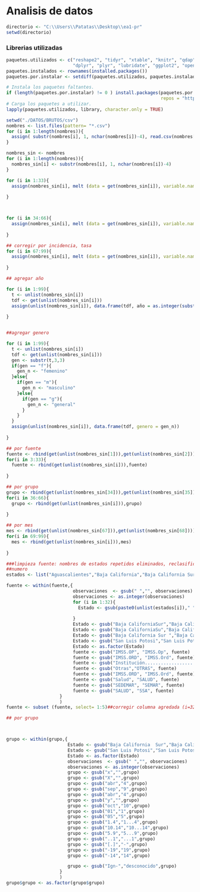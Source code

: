 Analisis de datos
========================================================





```r

directorio <- "C:\\Users\\Patatas\\Desktop\\ea1-pr"
setwd(directorio)

```



### Librerias utilizadas
```r
paquetes.utilizados <- c("reshape2", "tidyr", "xtable", "knitr", "qdap",
                         "dplyr", "plyr", "lubridate", "ggplot2", "openxlsx")
paquetes.instalados <- rownames(installed.packages())
paquetes.por.instalar <- setdiff(paquetes.utilizados, paquetes.instalados)

# Instala los paquetes faltantes.
if (length(paquetes.por.instalar) != 0 ) install.packages(paquetes.por.instalar, 
                                                          repos = "http://cran.us.r-project.org")
# Carga los paquetes a utilizar.
lapply(paquetes.utilizados, library, character.only = TRUE)
```


```r
setwd("./DATOS/BRUTOS/csv")
nombres <- list.files(pattern= "*.csv")
for (i in 1:length(nombres)){
  assign( substr(nombres[i], 1, nchar(nombres[i])-4), read.csv(nombres[i],stringsAsFactors=FALSE))
}

```

```r
nombres_sin <- nombres
for (i in 1:length(nombres)){
  nombres_sin[i] <- substr(nombres[i], 1, nchar(nombres[i])-4)
}

```



```r

for (i in 1:33){
  assign(nombres_sin[i], melt (data = get(nombres_sin[i]), variable.name ="fuente", value.name= "observaciones", id =1))
  
}



for (i in 34:66){
  assign(nombres_sin[i], melt (data = get(nombres_sin[i]), variable.name ="grupo", value.name= "observaciones", id =1))
  
}

## corregir por incidencia, tasa
for (i in 67:99){
  assign(nombres_sin[i], melt (data = get(nombres_sin[i]), variable.name ="mes", value.name= "observaciones", id =1))
  
}

```






```r
## agregar año

for (i in 1:99){
  t <- unlist(nombres_sin[i])
  tdf <- get(unlist(nombres_sin[i])) 
  assign(unlist(nombres_sin[i]), data.frame(tdf, año = as.integer(substr(t,5,8))))
  
}


##agregar genero

for (i in 1:99){
  t <- unlist(nombres_sin[i])
  tdf <- get(unlist(nombres_sin[i])) 
  gen <- substr(t,3,3)
  if(gen == "f"){
    gen_n <- "femenino"
  }else{
    if(gen == "m"){
      gen_n <- "masculino"
    }else{
      if(gen == "g"){
        gen_n <- "general"
      }
    }
  }
  assign(unlist(nombres_sin[i]), data.frame(tdf, genero = gen_n))  
  
}

```



```r
## por fuente 
fuente <- rbind(get(unlist(nombres_sin[1])),get(unlist(nombres_sin[2])))
for(i in 3:33){
  fuente <- rbind(get(unlist(nombres_sin[i])),fuente)
  
}

## por grupo 
grupo <- rbind(get(unlist(nombres_sin[34])),get(unlist(nombres_sin[35])))
for(i in 36:66){
  grupo <- rbind(get(unlist(nombres_sin[i])),grupo)
  
}

## por mes 
mes <- rbind(get(unlist(nombres_sin[67])),get(unlist(nombres_sin[68])))
for(i in 69:99){
  mes <- rbind(get(unlist(nombres_sin[i])),mes)
  
}
```




```r
###limpieza fuente: nombres de estados repetidos eliminados, reclasificacion de columnas
##numero
estados <- list("Aguascalientes","Baja California","Baja California Sur","Campeche","Coahuila","Colima","Chiapas","Chihuahua","Distrito Federal","Durango","Guanajuato","Guerrero","Hidalgo","Jalisco","México","Michoacán","Morelos","Nayarit","Nuevo León","Oaxaca","Puebla","Querétaro","Quintana Roo","San Luis Potosí","Sinaloa","Sonora","Tabasco","Tamaulipas","Tlaxcala","Veracruz","Yucatán","Zacatecas")

fuente <- within(fuente,{
                         observaciones  <- gsub(" ","", observaciones)
                         observaciones <- as.integer(observaciones)
                         for (i in 1:32){
                           Estado <- gsub(paste0(unlist(estados[i])," "),unlist(estados[i]), Estado)
                           
                         }
                         Estado <- gsub("Baja CaliforniaSur","Baja California Sur",Estado)
                         Estado <- gsub("Baja CaliforniaSu","Baja California Sur",Estado)
                         Estado <- gsub("Baja California Sur ","Baja California Sur",Estado)
                         Estado <- gsub("San Luis Potosi","San Luis Potosí",Estado)
                         Estado <- as.factor(Estado)
                         fuente <- gsub("IMSS.OP", "IMSS.Op", fuente)
                         fuente <- gsub("IMSS.ORD", "IMSS.Ord", fuente)
                         fuente <- gsub("Institución............................................................................................DIF","DIF", fuente)
                         fuente <- gsub("Otras","OTRAS", fuente)
                         fuente <- gsub("IMSS.ORD", "IMSS.Ord", fuente)
                         fuente <- gsub("Salud", "SALUD", fuente)
                         fuente <- gsub("SEDEMAR", "SEMAR", fuente)
                         fuente <- gsub("SALUD", "SSA", fuente)
                    }
                    )
fuente <- subset (fuente, select= 1:5)##corregir columna agredada (i=32)

## por grupo



grupo <- within(grupo,{
                       Estado <- gsub("Baja California  Sur","Baja California Sur",Estado)
                       Estado <- gsub("San Luis Potosi","San Luis Potosí",Estado)
                       Estado <- as.factor(Estado)
                       observaciones  <- gsub(" ","", observaciones)
                       observaciones <- as.integer(observaciones)
                       grupo <- gsub("x","",grupo)  
                       grupo <- gsub("X","",grupo) 
                       grupo <- gsub("abr","4",grupo)
                       grupo <- gsub("sep","9",grupo)
                       grupo <- gsub("abr","4",grupo)
                       grupo <- gsub("y","",grupo)
                       grupo <- gsub("oct","10",grupo)
                       grupo <- gsub("01","1",grupo)
                       grupo <- gsub("05","5",grupo)
                       grupo <- gsub("1.4","1...4",grupo)     
                       grupo <- gsub("10.14","10...14",grupo) 
                       grupo <- gsub("5.9","5...9",grupo) 
                       grupo <- gsub("..1","...1",grupo) 
                       grupo <- gsub("[.]","-",grupo) 
                       grupo <- gsub("-19","19",grupo)
                       grupo <- gsub("-14","14",grupo)

                       grupo <- gsub("Ign-","desconocido",grupo)
                    }
                    )
grupo$grupo <- as.factor(grupo$grupo)
                       

```

